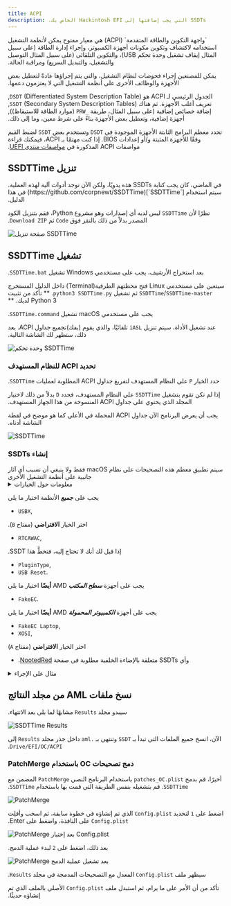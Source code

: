```yaml
---
title: ACPI
description: ‫SSDTs التي يجب إضافتها إلى Hackintosh EFI الخاص بك.‬
---
```



<Aside type="tip">
‫`واجهة التكوين والطاقة المتقدمة` (ACPI) هي معيار مفتوح يمكن لأنظمة التشغيل استخدامه لاكتشاف وتكوين مكونات أجهزة الكمبيوتر، وإجراء إدارة الطاقة (على سبيل المثال إيقاف تشغيل وحدة تحكم USB)، والتكوين التلقائي (على سبيل المثال التوصيل والتشغيل، والتبديل السريع) ومراقبة الحالة.‬

‫يمكن للمصنعين إجراء فحوصات لنظام التشغيل، والتي يتم إجراؤها عادةً لتعطيل بعض الأجهزة والوظائف الأخرى على أنظمة التشغيل التي لا يعتزمون دعمها.‬

‫الجدول الرئيسي لـ ACPI هو `DSDT` (Differentiated System Description Table), تعريف أغلب الأجهزة. ثم هناك `SSDT` (Secondary System Description Tables), إضافة خصائص إضافية (على سبيل المثال، طريقة `_PRW` (موارد الطاقة للاستيقاظ)), أجهزة إضافية، وتعطيل بعض الأجهزة بناءً على شرط معين، وما إلى ذلك.‬

‫تحدد معظم البرامج الثابتة الأجهزة الموجودة في `DSDT` وتستخدم بعض `SSDT` لضبط القيم وفقًا للأجهزة المثبتة و/أو إعدادات BIOS. إذا كنت مهتمًا بـ ACPI، فيمكنك قراءة مواصفات ACPI المذكورة في [مواصفات منتدى UEFI](https://uefi.org/specifications).‬

</Aside>

## ‫تنزيل SSDTTime‬

<Aside type="note" title="هل تعلم؟">
‫في الماضي، كان يجب كتابة SSDTs هذه يدويًا، ولكن الآن توجد أدوات آلية لهذه العملية. سيتم استخدام [`SSDTTime`](https://github.com/corpnewt/SSDTTime) في هذا الدليل.‬
</Aside>

‫نظرًا لأن `SSDTTime` ليس لديه أي إصدارات وهو مشروع Python، فقم بتنزيل الكود المصدر بدلاً من ذلك بالنقر فوق `Code` ثم `Download ZIP`.‬

![صفحة تنزيل SSDTTime](~/assets/SSDTTimeDownload.png)

## ‫تشغيل SSDTTime‬

‫بعد استخراج الأرشيف، يجب على مستخدمي Windows تشغيل `SSDTTime.bat`.‬

‫سيتعين على مستخدمي Linux فتح محطتهم الطرفية(Terminal) داخل الدليل المستخرج `SSDTTime`/`SSDTTime-master` ثم تشغيل `python3 SSDTTime.py`. ** تأكد من تثبيت Python 3 لديك. **‬

‫يجب على مستخدمي macOS تشغيل `SSDTTime.command`.‬

‫عند تشغيل الأداة، سيتم تنزيل `iASL` تلقائيًا، والذي يقوم (بفك)تجميع جداول ACPI. بعد ذلك، ستظهر لك الشاشة التالية.‬

![وحدة تحكم SSDTTime](~/assets/SSDTTimeConsole.png)

### ‫تحديد ACPI للنظام المستهدف‬

‫حدد الخيار `P` على النظام المستهدف لتفريغ جداول ACPI المطلوبة لعمليات `SSDTTime`.‬

‫إذا لم تكن تقوم بتشغيل `SSDTTime` على النظام المستهدف، فحدد `D` بدلاً من ذلك لاختيار المجلد الذي يحتوي على جداول ACPI المنسوخة من هذا الجهاز المستهدف.‬

‫يجب أن يعرض البرنامج الآن جداول ACPI المحملة في الأعلى كما هو موضح في لقطة الشاشة أدناه.‬

![SSDTTime](~/assets/SSDTTimeConsole_ACPILoaded.png)

### ‫إنشاء SSDTs‬

<Aside type="note">
‫سيتم تطبيق معظم هذه التصحيحات على نظام macOS فقط ولا ينبغي أن تسبب أي آثار جانبية على أنظمة التشغيل الأخرى‬
</Aside>

<details>
<summary>معلومات حول الخيارات</summary>

‫في وقت كتابة هذا الدليل, هناك 12 خيارًا متاحًا‬

- `FixHPET`

 ‫ إصلاح تعارضات `IRQ` (Interrupt Request) في جداول ACPI. يمكن أن تتسبب هذه التعارضات في عدم عمل بعض الأجهزة مثل الصوت بشكل صحيح.‬

  <Aside type="danger">
 ‫ لا تستخدم هذا الخيار على AMD، لأنه قد يسبب ضررًا أكثر من نفعه (لوحة التتبع لا تعمل، وما إلى ذلك).‬
  </Aside>

- `FakeEC`

‫  ينشئ جهاز Embedded Controller وهميًا ليعمل نظام macOS بشكل صحيح **و** يعطل EC الأصلي.‬

- `FakeEC Laptop`

‫  ينشئ جهاز Embedded Controller وهميًا ليعمل نظام macOS بشكل صحيح، لكنه لا يعطل EC الأصلي، لأن أجهزة الكمبيوتر المحمولة تحتاج إليه لمعرفة حالة البطارية ومفاتيح FN وما إلى ذلك.‬

- `USBX`

‫  ينشئ جهاز USBX يحتوي على خصائص طاقة USB اللازمة للوظيفة المناسبة. يتطلب هذا أيضًا جهاز EC صالحًا.‬

- `PluginType`

‫  تعيين خاصية `plugin-type` إلى `1` في نواة وحدة المعالجة المركزية الأولى، مما يمكّن `X86PlatformPlugin`، الذي يسمح بإدارة طاقة وحدة المعالجة المركزية ووحدة معالجة الرسومات (يختلف الدعم).‬
  ‫كما أنه يعيد تعريف المعالجات باستخدام كائنات `Processor` بدلاً من كائنات `Device` إذا لزم الأمر، نظرًا لأن macOS لا يدعم المعيار الأحدث.‬

- `PMC`

 ‫ يحدد جهاز `PMCR` على الأنظمة التي لا تحتوي عليه للسماح بدعم `NVRAM` الأصلي.‬

- `RTCAWAC`

 ‫ يقوم بتعطيل `AWAC` (ساعة تنبيه ACPI) الجديدة ويقوم بتمكين `RTC` (ساعة الوقت الحقيقي) بدلاً من ذلك.‬

- `USB Reset`

 ‫ يقوم بتعطيل أجهزة `RHUB` في ACPI لجميع وحدات تحكم USB للسماح لنظام macOS بحصر منافذ USB بشكل صحيح على أنظمة ACPI المعطلة.‬

- `PCI Bridge`

‫  تحدد PCI Bridges لمسار الجهاز المحدد حيث أن بعض الأجهزة قد لا يكون لديها جسور PCI محددة مما يجعل OpenCore غير قادر على إدخال الخصائص باستخدام مفتاح `DeviceProperties` في التكوين.‬

- `PNLF`

‫  ينشئ جهاز `PNLF` وهميًا بـ `_UID` قابل للاختيار من قبل المستخدم (الملف الشخصي الذي يستخدمه في الأساس) للسماح بالتحكم في السطوع الأصلي على أجهزة الكمبيوتر المحمولة.‬

  <Aside type="danger">
 ‫ للوهلة الأولى قد يبدو كما لو أنه يدعم أجهزة الكمبيوتر المحمولة AMD، لكنه ليس مثل الموجود في صفحة ‬‪[NootedRed](/ar/applehax/nootedred/)‬‫.‬
  استخدم ما هو موجود في الصفحة المذكورة أعلاه بدلاً من ذلك.
  </Aside>

- `XOSI`

  ‫يقوم بتزييف نظام التشغيل إلى Windows، مما يسمح لأي أجهزة طرفية مقفلة خلف نظام تشغيل غير macOS بأن تكون نشطة على macOS.‬

- `Fix DMAR`

‫  يزيل مناطق الذاكرة المحجوزة من جدول "DMAR". وهو مطلوب للحصول على بعض الأجهزة مثل وحدات تحكم إيثرنت المستندة إلى Intel I225 على أنظمة Intel.‬

  <Aside type="danger">
‫  إذا كنت تستخدم بالفعل نظام التشغيل macOS 12.2.1 والإصدارات الأقدم ووحدة تحكم إيثرنت تعتمد على Intel I225، فستحتاج إلى إزالة `e1000=0` أو `dk.e1000=0` من وسيطات التمهيد الخاصة بك بعد القيام بذلك.‬
  </Aside>

</details>

يجب على **_جميع_** الأنظمة اختيار ما يلي

- `USBX`,

‫  اختر الخيار **الافتراضي** (مفتاح `B`).‬

- `RTCAWAC`,

‫  إذا قيل لك أنك لا تحتاج إليه، فتخطَّ هذا SSDT.‬

- `PluginType`,
- `USB Reset`.

‫يجب على أجهزة **_سطح المكتب_** AMD **أيضًا** اختيار ما يلي‬

- `FakeEC`.

‫يجب على أجهزة **_الكمبيوتر المحمولة_** AMD **أيضًا** اختيار ما يلي‬

- `FakeEC Laptop`,
- `XOSI`,

‫  اختر الخيار **الافتراضي** (مفتاح `A`)‬

- ‫وأي SSDTs متعلقة بالإضاءة الخلفية مطلوبة في صفحة [NootedRed](/ar/applehax/nootedred/).‬

<details>
<summary>مثال على الإجراء</summary>
‫استنادًا إلى ASRock B550m Phantom.‬

![نتيجة SSDTTime FakeEC](~/assets/SSDTTime_FakeEC_Result.png)
![موجه SSDTTime USBX](~/assets/SSDTTime_USBX_Prompt.png)
![نتيجة SSDTTime USBX](~/assets/SSDTTime_USBX_Result.png)
![نتيجة SSDTTime PLuginType](~/assets/SSDTTime_PluginType_Result.png)
![نتيجة SSDTTime RTCAWAC](~/assets/SSDTTime_RTCAWAC_Result.png)
![نتيجة SSDTTime USB Reset](~/assets/SSDTTime_USBReset_Result.png)
![موجه SSDTTime XOSI](~/assets/SSDTTime_XOSI_Prompt.png)
![نتيجة SSDTTime XOSI](~/assets/SSDTTime_XOSI_Result.png)

</details>

## ‫نسخ ملفات AML من مجلد النتائج‬

‫سيبدو مجلد `Results` مشابهًا لما يلي بعد الانتهاء.‬

![SSDTTime Results](~/assets/SSDTTimeResults.png)

‫الآن، انسخ جميع الملفات التي تبدأ بـ `SSDT` وتنتهي بـ `.aml` داخل جذر مجلد `Results` إلى `Drive/EFI/OC/ACPI`.‬

### ‫دمج تصحيحات OC باستخدام PatchMerge‬

‫أخيرًا، قم بدمج `patches_OC.plist` باستخدام البرنامج النصي `PatchMerge` المضمن مع `SSDTTime`. قم بتشغيله بنفس الطريقة التي قمت بها باستخدام `SSDTTime`.‬

![PatchMerge](~/assets/PatchMerge.png)

‫اضغط على `1` لتحديد `Config.plist` الذي تم إنشاؤه في خطوة سابقة، ثم اسحب وأفلِت `Config.plist` على النافذة، واضغط على Enter.‬

![PatchMerge بعد إختيار `Config.plist`](~/assets/PatchMerge_AfterSelect.png)

‫بعد ذلك، اضغط على `2` لبدء عملية الدمج.‬

![PatchMerge بعد تشغيل عملية الدمج](~/assets/PatchMerge_Result.png)

‫سيظهر ملف `Config.plist` المعدل مع التصحيحات المدمجة في مجلد `Results`.‬

‫تأكد من أن الأمر على ما يرام، ثم استبدل ملف `Config.plist` الأصلي بالملف الذي تم إنشاؤه حديثًا.‬
